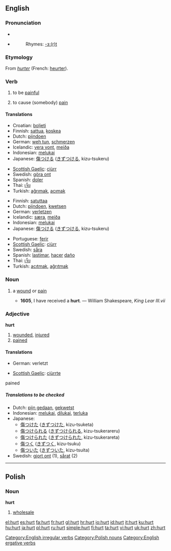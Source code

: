 ==English==

===Pronunciation===
*{{IPA|/hɜɻt/}}
*{{audio|en-us-hurt.ogg|Audio (US)}}
*:Rhymes: [[Rhymes:English:-ɜː(r)t|-ɜː(r)t]]

===Etymology===
From {{OF.}} ''[[hurter]]'' (French: [[heurter]]).

===Verb===
{{en-verb|hurts|hurting|hurt}}

# {{intransitive}} to be [[painful]]
# {{transitive}} to cause (somebody) [[pain]]

====Translations====
{{trans-top|to be painful}}
*Croatian: [[boljeti]]
*Finnish: [[sattua]], [[koskea]]
*Dutch: [[pijndoen]]
*German: [[weh tun]], [[schmerzen]]
*Icelandic: [[vera vont]], [[meiða]]
*Indonesian: [[luka|melukai]]
*Japanese: [[傷つける]] ([[きずつける]], kizu-tsukeru)
{{trans-mid}}
*[[Scottish Gaelic]]: [[ciùrr]]
*Swedish: [[göra ont]]
*Spanish: [[doler]]
*Thai: [[เจ็บ]]
*Turkish: [[ağrımak]], [[acımak]]
{{trans-bottom}}

{{trans-top|to cause (somebody) pain}}
*Finnish: [[satuttaa]]
*Dutch: [[pijndoen]], [[kwetsen]]
*German: [[verletzen]]
*Icelandic: [[særa]], [[meiða]]
*Indonesian: [[luka|melukai]]
*Japanese: [[傷つける]] ([[きずつける]], kizu-tsukeru)
{{trans-mid}}
*Portuguese: [[ferir]]
*[[Scottish Gaelic]]: [[ciùrr]]
*Swedish: [[såra]]
*Spanish: [[lastimar]], [[hacer]] [[daño]]
*Thai: [[เจ็บ]]
*Turkish: [[acıtmak]], [[ağrıtmak]]
{{trans-bottom}}

===Noun===
{{en-noun}}

# {{archaic}} a [[wound]] or [[pain]]
#*'''1605''', I have received a '''hurt'''. — William Shakespeare, ''King Lear III.vii''

===Adjective===
'''hurt'''

# [[wounded]], [[injured]]
# [[pained]]

====Translations====
{{trans-top|wounded, injured}}
*German: verletzt
{{trans-mid}}
*[[Scottish Gaelic]]: [[ciùrrte]]
{{trans-bottom}}

;pained

=====Translations to be checked=====
*Dutch: [[pijn gedaan]], [[gekwetst]]
*Indonesian: [[luka|melukai]], [[luka|dilukai]], [[luka|terluka]]
*Japanese:
** [[傷つけた]] ([[きずつけた]], kizu-tsuketa)
** [[傷つけられる]] ([[きずつけられる]], kizu-tsukerareru)
** [[傷つけられた]] ([[きずつけられた]], kizu-tsukerareta)
** [[傷つく]] ([[きずつく]], kizu-tsuku)
** [[傷ついた]] ([[きずついた]], kizu-tsuita)
*Swedish: [[gjort ont]] (1), [[sårat]] (2)

[[Category:English irregular verbs]]

----

==Polish==

===Noun===
'''hurt'''

# [[wholesale]]

[[Category:Polish nouns]]
[[Category:English ergative verbs]]

[[el:hurt]]
[[es:hurt]]
[[fa:hurt]]
[[fr:hurt]]
[[gl:hurt]]
[[hr:hurt]]
[[io:hurt]]
[[id:hurt]]
[[it:hurt]]
[[ku:hurt]]
[[hu:hurt]]
[[ja:hurt]]
[[pl:hurt]]
[[ru:hurt]]
[[simple:hurt]]
[[fi:hurt]]
[[ta:hurt]]
[[vi:hurt]]
[[uk:hurt]]
[[zh:hurt]]